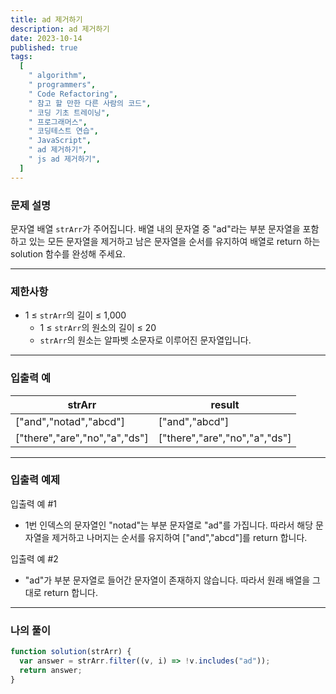 ```yaml
---
title: ad 제거하기
description: ad 제거하기
date: 2023-10-14
published: true
tags:
  [
    " algorithm",
    " programmers",
    " Code Refactoring",
    " 참고 할 만한 다른 사람의 코드",
    " 코딩 기초 트레이닝",
    " 프로그래머스",
    " 코딩테스트 연습",
    " JavaScript",
    " ad 제거하기",
    " js ad 제거하기",
  ]
---
```


### 문제 설명

문자열 배열 `strArr`가 주어집니다. 배열 내의 문자열 중 "ad"라는 부분 문자열을 포함하고 있는 모든 문자열을 제거하고 남은 문자열을 순서를 유지하여 배열로 return 하는 solution 함수를 완성해 주세요.

---

### 제한사항

- 1 ≤ `strArr`의 길이 ≤ 1,000
  - 1 ≤ `strArr`의 원소의 길이 ≤ 20
  - `strArr`의 원소는 알파벳 소문자로 이루어진 문자열입니다.

---

### 입출력 예

| strArr                        | result                        |
| ----------------------------- | ----------------------------- |
| ["and","notad","abcd"]        | ["and","abcd"]                |
| ["there","are","no","a","ds"] | ["there","are","no","a","ds"] |

---

### 입출력 예제

입출력 예 #1

- 1번 인덱스의 문자열인 "notad"는 부분 문자열로 "ad"를 가집니다. 따라서 해당 문자열을 제거하고 나머지는 순서를 유지하여 ["and","abcd"]를 return 합니다.

입출력 예 #2

- "ad"가 부분 문자열로 들어간 문자열이 존재하지 않습니다. 따라서 원래 배열을 그대로 return 합니다.

---

### 나의 풀이

```jsx
function solution(strArr) {
  var answer = strArr.filter((v, i) => !v.includes("ad"));
  return answer;
}
```
